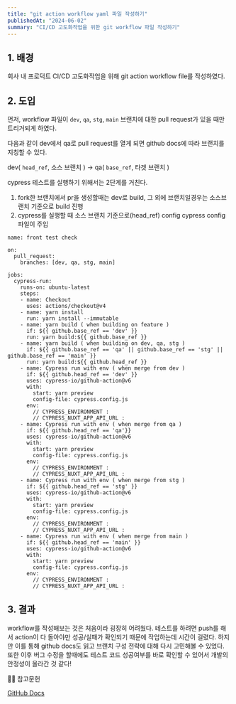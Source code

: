```yaml
---
title: "git action workflow yaml 파일 작성하기"
publishedAt: "2024-06-02"
summary: "CI/CD 고도화작업을 위한 git workflow 파일 작성하기"
---
```


## 1. 배경

회사 내 프로덕트 CI/CD 고도화작업을 위해 git action workflow file를 작성하였다.

## 2. 도입

먼저, workflow 파일이 `dev`, `qa`, `stg`, `main` 브랜치에 대한 pull request가 있을 때만 트리거되게 하였다.

다음과 같이 dev에서 qa로 pull request를 열게 되면 github docs에 따라 브랜치를 지칭할 수 있다.

dev( `head_ref`, 소스 브랜치 ) -> qa( `base_ref`, 타겟 브랜치 )

cypress 테스트를 실행하기 위해서는 2단계를 거친다.

1. fork한 브랜치에서 pr을 생성할때는 dev로 build, 그 외에 브랜치일경우는 소스브랜치 기준으로 build 진행
2. cypress를 실행할 때 소스 브랜치 기준으로(head_ref) config cypress config 파일이 주입

```
name: front test check

on:
  pull_request:
    branches: [dev, qa, stg, main]

jobs:
  cypress-run:
    runs-on: ubuntu-latest
    steps:
    - name: Checkout
      uses: actions/checkout@v4
    - name: yarn install
      run: yarn install --immutable
    - name: yarn build ( when building on feature )
      if: ${{ github.base_ref == 'dev' }}
      run: yarn build:${{ github.base_ref }}
    - name: yarn build ( when building on dev, qa, stg )
      if: ${{ github.base_ref == 'qa' || github.base_ref == 'stg' || github.base_ref == 'main' }}
      run: yarn build:${{ github.head_ref }}
    - name: Cypress run with env ( when merge from dev )
      if: ${{ github.head_ref == 'dev' }}
      uses: cypress-io/github-action@v6
      with:
        start: yarn preview
        config-file: cypress.config.js
      env:
        // CYPRESS_ENVIRONMENT :
        // CYPRESS_NUXT_APP_API_URL :
    - name: Cypress run with env ( when merge from qa )
      if: ${{ github.head_ref == 'qa'}}
      uses: cypress-io/github-action@v6
      with:
        start: yarn preview
        config-file: cypress.config.js
      env:
        // CYPRESS_ENVIRONMENT :
        // CYPRESS_NUXT_APP_API_URL :
    - name: Cypress run with env ( when merge from stg )
      if: ${{ github.head_ref == 'stg' }}
      uses: cypress-io/github-action@v6
      with:
        start: yarn preview
        config-file: cypress.config.js
      env:
        // CYPRESS_ENVIRONMENT :
        // CYPRESS_NUXT_APP_API_URL :
    - name: Cypress run with env ( when merge from main )
      if: ${{ github.head_ref == 'main' }}
      uses: cypress-io/github-action@v6
      with:
        start: yarn preview
        config-file: cypress.config.js
      env:
        // CYPRESS_ENVIRONMENT :
        // CYPRESS_NUXT_APP_API_URL :
```

## 3. 결과

workflow를 작성해보는 것은 처음이라 굉장히 어려웠다. 테스트를 하려면 push를 해서 action이 다 돌아야만 성공/실패가 확인되기 때문에 작업하는데 시간이 걸렸다. 하지만 이를 통해 github docs도 읽고 브랜치 구성 전략에 대해 다시 고민해볼 수 있었다. 또한 이후 버그 수정을 할때에도 테스트 코드 성공여부를 바로 확인할 수 있어서 개발의 안정성이 올라간 것 같다!

🙇‍♂️ 참고문헌

[GitHub Docs](https://docs.github.com/en/actions/learn-github-actions/contexts)
